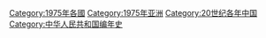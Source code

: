 {{portal|中华人民共和国}}
{{Commonscat|1975 in China}}
{{Year by category
|m=1
|c=9
|d=7
|y=5
|cat=中国大陆
|sortkey=中国
|parent=20世纪各年中国
|subcat=1970年代中国大陆
}}

{{Catmore}}
[[Category:1975年各國|Category:1975年各國]]
[[Category:1975年亚洲|Category:1975年亚洲]]
[[Category:20世纪各年中国|Category:20世纪各年中国]]
[[Category:中华人民共和国编年史‎|Category:中华人民共和国编年史‎]]
